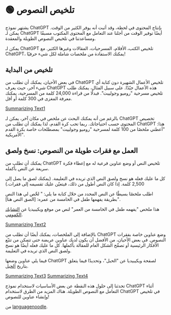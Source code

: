 
# 🟢 تلخيص النصوص

يشتهر نموذج ChatGPT بإنتاج المحتوى في لحظة، وقد أثبت أنه يوفر الكثير من الوقت. يمكن لـ ChatGPT أيضًا توفير الوقت من أجلنا عند التعامل مع المحتوى المكتوب مسبقًا ومساعدتنا في تلخيص النصوص الطويلة والمعقدة.

يمكن لـ ChatGPT تلخيص الكتب، الأفلام، المسرحيات، المقالات وغيرها الكثير. مع ChatGPT، يمكنك الاستفادة من ملخصات شاملة لكل شيء حرفيًا!

## تلخيص من البداية

في بعض الأحيان، يمكنك أن تطلب من ChatGPT تلخيص الأعمال الشهيرة دون كتابة أي شيء آخر، حيث يعرف ChatGPT هذه الأعمال جيّدًا. على سبيل المثال، يمكنك طلب تلخيص مسرحية "روميو وجولييت". فبدلًا من قراءة 24,000 كلمة من المسرحية، يمكنك معرفة المغزى في 300 كلمة أو أقل.

[Summarizing Text1](https://learnprompting.org/assets/images/Romeo_and_Juliet_Act_by_Act_1-b8543a0f7b3161fc332616b3a6554d12.webp) 

بالرغم من أنه يمكنك البحث عن ملخص في مكان آخر، يمكن لـ ChatGPT تخصيص المحتوى حسب احتياجاتك. ربما تحب كرة القدم، لذا يمكنك أن تطلب من ChatGPT هذا: "أعطني ملخصًا من 100 كلمة لمسرحية "روميو وجولييت" بمصطلحات خاصة بكرة القدم الأمريكية".

## العمل مع فقرات طويلة من النصوص: نسخ ولصق

يمكنك أن تطلب من ChatGPT تلخيص النص أو وضع عناوين فرعية له مع إعطاء فكرة سريعة عن النص بأكمله.

كل ما عليك فعله هو نسخ ولصق النص الذي تريده في التعليمة. (يمكنك لصق ما يصل إلى 2,500 كلمة. إذا كان النص أطول من ذلك، فيتعيّن عليك تقسيمه إلى فقرات.) 

اطلب ملخصًا بسيطًا عن النص المحدد من خلال كتابة ما يلي: " لخّص لي هذا النص بطريقة يفهمها طفل في الخامسة من عمره: [الصق النص هنا]".

هذا ملخص "يفهمه طفل في الخامسة من العمر" لنص من موقع ويكيبيديا عن [التشابك الكمومي](https://en.wikipedia.org/wiki/Quantum_entanglement#:~:text=vte-,Quantum%20entanglement,-is%20the%20phenomenon).

[Summarizing Text2](https://learnprompting.org/assets/images/Quantum_Entanglement-1a201a3bfe5cf22c67a7bcb28204ec81.webp)  

بالإضافة إلى الملخصات، يمكنك أيضًا أن تطلب من ChatGPT وضع عناوين خاصة بفقرات النصوص. في بعض الأحيان، من الأفضل أن يكون لديك عناوين عريضة حتى تتمكن من تتبّع الأفكار الرئيسية أو تصفّح الشكل العام للمقالة بأكملها. كل ما عليك فعله أيضًا هو نسخ ولصق النص الذي تريده في التعليمة.

فيما يلي عناوين وضعها ChatGPT لصفحة ويكيبيديا عن "الحبل"، وتحديدًا فيما يتعلق بتاريخ [الحبل](https://en.wikipedia.org/wiki/Rope#:~:text=to%20pull%20ropes.-,History,-Ancient%20Egyptians%20were). 


[Summarizing Text3](https://learnprompting.org/assets/images/Outline_1-3034452955e5a2f402551ea4c8328e26.webp) 
[Summarizing Text4](https://learnprompting.org/assets/images/Outline_2-a8ce3c3089d2ed6437859649c6584e89.webp)

تحدثنا إلى حلول هذه النقطة عن بعض الأساسيات لاستخدام نموذج ChatGPT أثناء التعامل مع النصوص الطويلة. هناك المزيد من الطرق لاستخدام ChatGPT في تلخيص وإنشاء عناوين للنصوص!


من [languagenoodle](https://twitter.com/languagenoodle).
